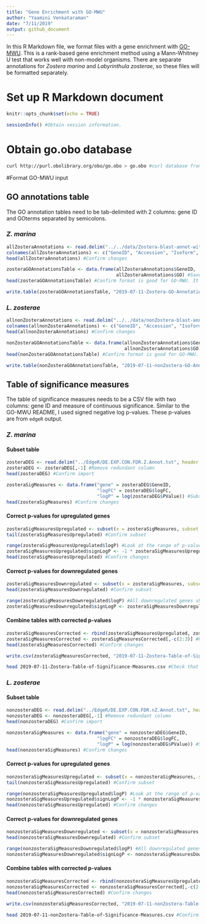 ```yaml
---
title: "Gene Enrichment with GO-MWU"
author: "Yaamini Venkataraman"
date: "7/11/2019"
output: github_document
---
```


In this R Markdown file, we format files with a gene enrichment with [GO-MWU](https://github.com/z0on/GO_MWU). This is a rank-based gene enrichment method using a Mann-Whitney U test that works well with non-model organisms. There are separate annotations for *Zostera marina* and *Labyrinthula zosterae*, so these files will be formatted separately.

# Set up R Markdown document

```r
knitr::opts_chunk$set(echo = TRUE)
```

```r
sessionInfo() #Obtain session information.
```

# Obtain go.obo database

```bash
curl http://purl.obolibrary.org/obo/go.obo > go.obo #curl database from permanent url
```

#Format GO-MWU input

## GO annotations table

The GO annotation tables need to be tab-delimited with 2 columns: gene ID and GOterms separated by semicolons.

### *Z. marina*

```r
allZosteraAnnotations <- read.delim("../../data/Zostera-blast-annot-withGeneID-noIsoforms-geneCounts.tab", header = FALSE) #Import file with gene counts for annotated genes
colnames(allZosteraAnnotations) <- c("GeneID", "Accession", "Isoform", "E-value", "ProteinN", "GO_BP", "GO_CC", "GO_MF", "GO", "Status", "Organism", "S_10B", "S_9A", "S_13A", "S_42A", "S_46B", "S_47B", "S_48B", "S_2A", "S_2B", "S_7B", "S_8B", "S_33A", "S_36B", "S_38A", "S_40A") #Rename columns
head(allZosteraAnnotations) #Confirm changes
```

```r
zosteraGOAnnotationsTable <- data.frame(allZosteraAnnotations$GeneID,
                                        allZosteraAnnotations$GO) #Save gene ID and all gene ontology terms in a new dataframe
head(zosteraGOAnnotationsTable) #Confirm format is good for GO-MWU. It is.
```

```r
write.table(zosteraGOAnnotationsTable, "2019-07-11-Zostera-GO-Annotations-Table.tab", sep = "\t", col.names = FALSE, row.names = FALSE, quote = FALSE) #Save file
```

### *L. zosterae*

```r
allnonZosteraAnnotations <- read.delim("../../data/nonZostera-blast-annot-withGeneID-noIsoforms-geneCounts.tab", header = FALSE) #Import file with gene counts for annotated genes
colnames(allnonZosteraAnnotations) <- c("GeneID", "Accession", "Isoform", "E-value", "ProteinN", "GO_BP", "GO_CC", "GO_MF", "GO", "Status", "Organism", "S_10B", "S_9A", "S_13A", "S_42A", "S_46B", "S_47B", "S_48B", "S_2A", "S_2B", "S_7B", "S_8B", "S_33A", "S_36B", "S_38A", "S_40A") #Rename columns
head(allnonZosteraAnnotations) #Confirm changes
```

```r
nonZosteraGOAnnotationsTable <- data.frame(allnonZosteraAnnotations$GeneID,
                                           allnonZosteraAnnotations$GO) #Save gene ID and all gene ontology terms in a new dataframe
head(nonZosteraGOAnnotationsTable) #Confirm format is good for GO-MWU. It is.
```

```r
write.table(nonZosteraGOAnnotationsTable, "2019-07-11-nonZostera-GO-Annotations-Table.tab", sep = "\t", col.names = FALSE, row.names = FALSE, quote = FALSE) #Save file
```

## Table of significance measures

The table of significance measures needs to be a CSV file with two columns: gene ID and measure of continuous significance. Similar to the GO-MWU README, I used signed negative log p-values. These p-values are from `edgeR` output.

### *Z. marina*

#### Subset table

```r
zosteraDEG <- read.delim("../EdgeR/DE.EXP.CON.FDR.Z.Annot.txt", header = TRUE) #Import differentially expressed genes from edgeR output
zosteraDEG <- zosteraDEG[,-1] #Remove redundant column
head(zosteraDEG) #Confirm import
```

```r
zosteraSigMeasures <- data.frame("gene" = zosteraDEG$GeneID,
                                 "logFC" = zosteraDEG$logFC,
                                 "logP" = log(zosteraDEG$PValue)) #Subset gene ID and log fold change. Also include log(p-value)
head(zosteraSigMeasures) #Confirm changes
```

#### Correct p-values for upregulated genes

```r
zosteraSigMeasuresUpregulated <- subset(x = zosteraSigMeasures, subset = zosteraSigMeasures$logFC > 0) #Subset differentially expressed genes that are upregulated by pulling out genes with a positive fold change
tail(zosteraSigMeasuresUpregulated) #Confirm subset
```

```r
range(zosteraSigMeasuresUpregulated$logP) #Look at the range of p-values for upregulated genes. All values are negative. For signed negative log p-values, the sign of the log p-value should correspond with upregulation for downregulation. All upregulated genes should have positive p-values.
zosteraSigMeasuresUpregulated$signLogP <- -1 * zosteraSigMeasuresUpregulated$logP #Multiply all p-values by -1 so they become positive
head(zosteraSigMeasuresUpregulated) #Confirm changes
```

#### Correct p-values for downregulated genes

```r
zosteraSigMeasuresDownregulated <- subset(x = zosteraSigMeasures, subset = zosteraSigMeasures$logFC < 0) #Subset differentially expressed genes that are downregulated by pulling out genes with a negative fold change
head(zosteraSigMeasuresDownregulated) #Confirm subset
```

```r
range(zosteraSigMeasuresDownregulated$logP) #All downregulated genes should have negative p-values. These p-values are already negative, so no more modification needs to happen.
zosteraSigMeasuresDownregulated$signLogP <- zosteraSigMeasuresDownregulated$logP #Copy entries to a new column to be consistent with formatting for table with upregulated genes
```

#### Combine tables with corrected p-values

```r
zosteraSigMeasuresCorrected <- rbind(zosteraSigMeasuresUpregulated, zosteraSigMeasuresDownregulated) #Combine tables by columns
zosteraSigMeasuresCorrected <- zosteraSigMeasuresCorrected[,-c(2:3)] #Remove unnecessary columns
head(zosteraSigMeasuresCorrected) #Confirm changes
```

```r
write.csv(zosteraSigMeasuresCorrected, "2019-07-11-Zostera-Table-of-Significance-Measures.csv", quote = FALSE, row.names = FALSE) #Save file
```

```bash
head 2019-07-11-Zostera-Table-of-Significance-Measures.csv #Check that row name column was not included in output
```

### *L. zosterae*

#### Subset table

```r
nonzosteraDEG <- read.delim("../EdgeR/DE.EXP.CON.FDR.nZ.Annot.txt", header = TRUE) #Import differentially expressed genes from edgeR output
nonzosteraDEG <- nonzosteraDEG[,-1] #Remove redundant column
head(nonzosteraDEG) #Confirm import
```

```r
nonzosteraSigMeasures <- data.frame("gene" = nonzosteraDEG$GeneID,
                                 "logFC" = nonzosteraDEG$logFC,
                                 "logP" = log(nonzosteraDEG$PValue)) #Subset gene ID and log fold change. Also include log(p-value)
head(nonzosteraSigMeasures) #Confirm changes
```

#### Correct p-values for upregulated genes

```r
nonzosteraSigMeasuresUpregulated <- subset(x = nonzosteraSigMeasures, subset = nonzosteraSigMeasures$logFC > 0) #Subset differentially expressed genes that are upregulated by pulling out genes with a positive fold change
tail(nonzosteraSigMeasuresUpregulated) #Confirm subset
```

```r
range(nonzosteraSigMeasuresUpregulated$logP) #Look at the range of p-values for upregulated genes. All values are negative. For signed negative log p-values, the sign of the log p-value should correspond with upregulation for downregulation. All upregulated genes should have positive p-values.
nonzosteraSigMeasuresUpregulated$signLogP <- -1 * nonzosteraSigMeasuresUpregulated$logP #Multiply all p-values by -1 so they become positive
head(nonzosteraSigMeasuresUpregulated) #Confirm changes
```

#### Correct p-values for downregulated genes

```r
nonzosteraSigMeasuresDownregulated <- subset(x = nonzosteraSigMeasures, subset = nonzosteraSigMeasures$logFC < 0) #Subset differentially expressed genes that are downregulated by pulling out genes with a negative fold change
head(nonzosteraSigMeasuresDownregulated) #Confirm subset
```

```r
range(nonzosteraSigMeasuresDownregulated$logP) #All downregulated genes should have negative p-values. These p-values are already negative, so no more modification needs to happen.
nonzosteraSigMeasuresDownregulated$signLogP <- nonzosteraSigMeasuresDownregulated$logP #Copy entries to a new column to be consistent with formatting for table with upregulated genes
```

#### Combine tables with corrected p-values

```r
nonzosteraSigMeasuresCorrected <- rbind(nonzosteraSigMeasuresUpregulated, nonzosteraSigMeasuresDownregulated) #Combine tables by columns
nonzosteraSigMeasuresCorrected <- nonzosteraSigMeasuresCorrected[,-c(2:3)] #Remove unnecessary columns
head(nonzosteraSigMeasuresCorrected) #Confirm changes
```

```r
write.csv(nonzosteraSigMeasuresCorrected, "2019-07-11-nonZostera-Table-of-Significance-Measures.csv", quote = FALSE, row.names = FALSE) #Save file
```

```bash
head 2019-07-11-nonZostera-Table-of-Significance-Measures.csv #Confirm row names are not included in the file
```

